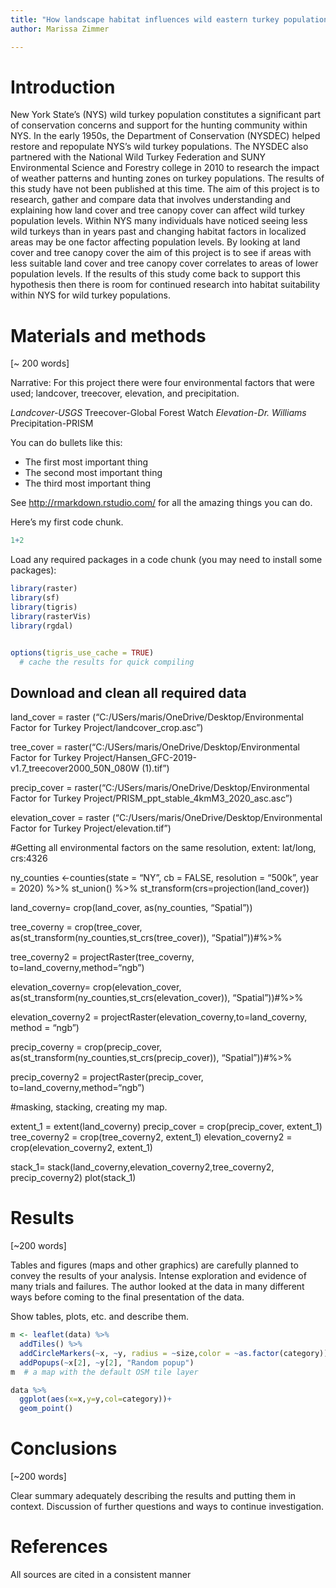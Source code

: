 ```yaml
---
title: "How landscape habitat influences wild eastern turkey populations with New York State"
author: Marissa Zimmer 

---
```


# Introduction

New York State’s (NYS) wild turkey population constitutes a significant part of conservation concerns and support for the hunting community within NYS. In the early 1950s, the Department of Conservation  (NYSDEC) helped restore and repopulate NYS's wild turkey populations. The NYSDEC also partnered with the National Wild Turkey Federation and SUNY Environmental Science and Forestry college in 2010 to research the impact of weather patterns and hunting zones on turkey populations. The results of this study have not been published at this time. The aim of this project is to research, gather and compare data that involves understanding and explaining how land cover and tree canopy cover can affect wild turkey population levels. Within NYS many individuals have noticed seeing less wild turkeys than in years past and changing habitat factors in localized areas may be one factor affecting population levels. By looking at land cover and tree canopy cover the aim of this project is to see if areas with less suitable land cover and tree canopy cover correlates to areas of lower population levels. If the results of this study come back to support this hypothesis then there is room for continued research into habitat suitability within NYS for wild turkey populations. 



# Materials and methods

[~ 200 words]

Narrative: For this project there were four environmental factors that were used; landcover, treecover, elevation, and precipitation.

*Landcover-USGS 
*Treecover-Global Forest Watch
*Elevation-Dr. Williams 
*Precipitation-PRISM 

You can do bullets like this:

* The first most important thing
* The second most important thing
* The third most important thing

See [http://rmarkdown.rstudio.com/](http://rmarkdown.rstudio.com/) for all the amazing things you can do.


Here's my first code chunk.
```r
1+2
```

Load any required packages in a code chunk (you may need to install some packages):

```r
library(raster)
library(sf)
library(tigris)
library(rasterVis)
library(rgdal)


options(tigris_use_cache = TRUE)
  # cache the results for quick compiling
```

## Download and clean all required data

land_cover = raster ("C:/USers/maris/OneDrive/Desktop/Environmental Factor for Turkey Project/landcover_crop.asc")

tree_cover = raster("C:/USers/maris/OneDrive/Desktop/Environmental Factor for Turkey Project/Hansen_GFC-2019-v1.7_treecover2000_50N_080W (1).tif")

precip_cover = raster("C:/USers/maris/OneDrive/Desktop/Environmental Factor for Turkey Project/PRISM_ppt_stable_4kmM3_2020_asc.asc")

elevation_cover = raster ("C:/Users/maris/OneDrive/Desktop/Environmental Factor for Turkey Project/elevation.tif")


#Getting all environmental factors on the same resolution, extent: lat/long, crs:4326

ny_counties <-counties(state = "NY", cb = FALSE,
                       resolution = "500k", year = 2020) %>%
                        st_union() %>%
                         st_transform(crs=projection(land_cover))

land_coverny= crop(land_cover, as(ny_counties, "Spatial"))

tree_coverny = crop(tree_cover, 
                    as(st_transform(ny_counties,st_crs(tree_cover)), "Spatial"))#%>%

tree_coverny2 = projectRaster(tree_coverny, to=land_coverny,method="ngb")

elevation_coverny= crop(elevation_cover,
                   as(st_transform(ny_counties,st_crs(elevation_cover)), "Spatial"))#%>%

elevation_coverny2 = projectRaster(elevation_coverny,to=land_coverny, method = "ngb")

precip_coverny = crop(precip_cover, 
                      as(st_transform(ny_counties,st_crs(precip_cover)), "Spatial"))#%>%

precip_coverny2 = projectRaster(precip_cover, to=land_coverny,method="ngb")

#masking, stacking, creating my map.

extent_1 = extent(land_coverny)
precip_cover = crop(precip_cover, extent_1)
tree_coverny2 = crop(tree_coverny2, extent_1)
elevation_coverny2 = crop(elevation_coverny2, extent_1)

stack_1= stack(land_coverny,elevation_coverny2,tree_coverny2, precip_coverny2)
plot(stack_1)

# Results

[~200 words]

Tables and figures (maps and other graphics) are carefully planned to convey the results of your analysis. Intense exploration and evidence of many trials and failures. The author looked at the data in many different ways before coming to the final presentation of the data.

Show tables, plots, etc. and describe them.

```r
m <- leaflet(data) %>% 
  addTiles() %>% 
  addCircleMarkers(~x, ~y, radius = ~size,color = ~as.factor(category)) %>% 
  addPopups(~x[2], ~y[2], "Random popup")
m  # a map with the default OSM tile layer
```


```r
data %>% 
  ggplot(aes(x=x,y=y,col=category))+
  geom_point()
```

# Conclusions

[~200 words]

Clear summary adequately describing the results and putting them in context. Discussion of further questions and ways to continue investigation.

# References

All sources are cited in a consistent manner
